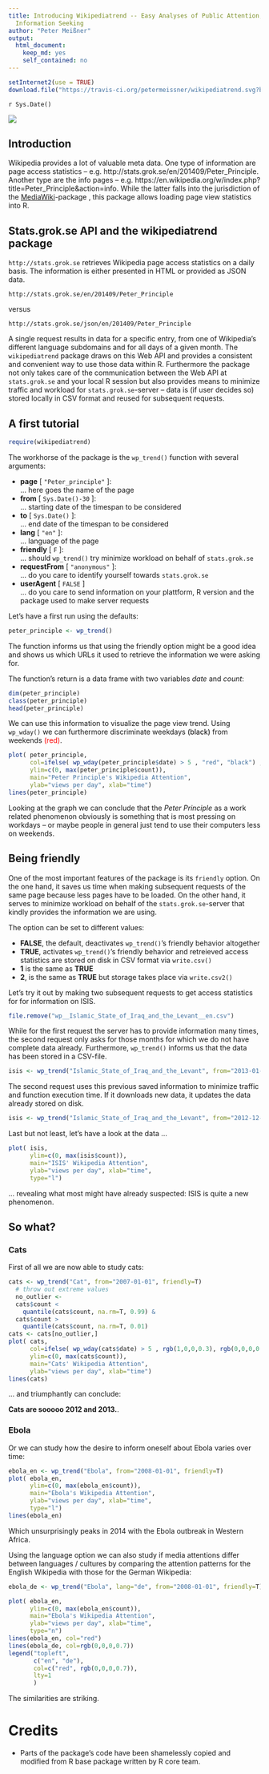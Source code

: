 ```yaml
---
title: Introducing Wikipediatrend -- Easy Analyses of Public Attention, Anxiety and
  Information Seeking
author: "Peter Meißner"
output:
  html_document:
    keep_md: yes
    self_contained: no
---
```


```r
setInternet2(use = TRUE)
download.file("https://travis-ci.org/petermeissner/wikipediatrend.svg?branch=master", "travischeck.svg")
```

`r Sys.Date()`

<img src="https://api.travis-ci.org/petermeissner/wikipediatrend.svg?branch=master"></img>

## Introduction

Wikipedia provides a lot of valuable meta data. 
One type of information are page access statistics -- e.g. http://stats.grok.se/en/201409/Peter_Principle. Another type are the info pages -- e.g. https://en.wikipedia.org/w/index.php?title=Peter_Principle&action=info. While the latter falls into the jurisdiction of the [MediaWiki](http://cran.r-project.org/web/packages/WikipediR/index.html)-package , this package allows loading page view statistics into R. 

## Stats.grok.se API and the wikipediatrend package

`http://stats.grok.se` retrieves Wikipedia page access statistics on a daily 
basis. The information is either presented in HTML or provided as JSON data.

```
http://stats.grok.se/en/201409/Peter_Principle
```
versus
```
http://stats.grok.se/json/en/201409/Peter_Principle
```

A single request results in data for a specific entry, from one of Wikipedia's different language subdomains and for all days of a given month. The `wikipediatrend` package draws on this Web API and provides a consistent and convenient way to use those data within R. Furthermore the package not only takes care of the communication between the Web API at `stats.grok.se` and your local R session but also provides means to minimize traffic and workload for `stats.grok.se`-server  -- data is (if user decides so) stored locally in CSV format and reused for subsequent requests. 



## A first tutorial

```r
require(wikipediatrend)
```

The workhorse of the package is the `wp_trend()` function with several arguments:

- **page**        [ `"Peter_principle"` ]: <br>
... here goes the name of the page
- **from**        [ `Sys.Date()-30` ]: <br>
... starting date of the timespan to be considered
- **to**          [ `Sys.Date()` ]: <br>
... end date of the timespan to be considered
- **lang**        [ `"en"` ]: <br>
... language of the page
- **friendly**    [ `F` ]: <br>
... should `wp_trend()` try minimize workload on behalf of `stats.grok.se`
- **requestFrom** [ `"anonymous"` ]: <br>
... do you care to identify yourself towards `stats.grok.se`
- **userAgent** [ `FALSE` ] <br>
... do you care to send information on your plattform, R version and the package used to make server requests


Let's have a first run using the defaults:
```r
peter_principle <- wp_trend()
```

The function informs us that using the friendly option might be a good idea and shows us which URLs it used to retrieve the information we were asking for. 

The function's return is a data frame with two variables *date* and *count*:

```r
dim(peter_principle)
class(peter_principle)
head(peter_principle)
```

We can use this information to visualize the page view trend. Using `wp_wday()` we can furthermore discriminate weekdays <span style="color:black">(black)</span> from weekends <span style="color:red">(red)</span>. 

```r
plot( peter_principle, 
      col=ifelse( wp_wday(peter_principle$date) > 5 , "red", "black") ,
      ylim=c(0, max(peter_principle$count)),
      main="Peter Principle's Wikipedia Attention",
      ylab="views per day", xlab="time")
lines(peter_principle)
```

Looking at the graph we can conclude that the *Peter Principle* as a work related phenomenon obviously is something that is most pressing on workdays -- or maybe people in general just tend to use their computers less on weekends.


## Being friendly

One of the most important features of the package is its `friendly` option. On the one hand, it saves us time when making subsequent requests of the same page because less pages have to be loaded. On the other hand, it serves to minimize workload on behalf of the `stats.grok.se`-server that kindly provides the information we are using. 

The option can be set to different values: 

- **FALSE**, the default, deactivates `wp_trend()`'s friendly behavior altogether
- **TRUE**, activates `wp_trend()`'s friendly behavior and retreieved access statistics are stored on disk in CSV format via `write.csv()`
- **1** is the same as **TRUE**
- **2**, is the same as **TRUE** but storage takes place via `write.csv2()`

Let's try it out by making two subsequent requests to get access statistics for for information on ISIS. 

```r
file.remove("wp__Islamic_State_of_Iraq_and_the_Levant__en.csv")
```

While for the first request the server has to provide information many times, the second request only asks for those months for which we do not have complete data already. Furthermore, `wp_trend()` informs us that the data has been stored in a CSV-file.



```r
isis <- wp_trend("Islamic_State_of_Iraq_and_the_Levant", from="2013-01-01", friendly=T)
```

The second request uses this previous saved information to minimize traffic and function execution time. If it downloads new data, it updates the data already stored on disk.


```r
isis <- wp_trend("Islamic_State_of_Iraq_and_the_Levant", from="2012-12-01", friendly=T)
```

Last but not least, let's have a look at the data ... 

```r
plot( isis, 
      ylim=c(0, max(isis$count)),
      main="ISIS' Wikipedia Attention",
      ylab="views per day", xlab="time",
      type="l")
```

... revealing what most might have already suspected: ISIS is quite a new phenomenon. 


## So what? 

### Cats

First of all we are now able to study cats:

```r
cats <- wp_trend("Cat", from="2007-01-01", friendly=T)
  # throw out extreme values
  no_outlier <- 
  cats$count < 
    quantile(cats$count, na.rm=T, 0.99) & 
  cats$count > 
    quantile(cats$count, na.rm=T, 0.01)  
cats <- cats[no_outlier,]
plot( cats, 
      col=ifelse( wp_wday(cats$date) > 5 , rgb(1,0,0,0.3), rgb(0,0,0,0.3)) ,
      ylim=c(0, max(cats$count)),
      main="Cats' Wikipedia Attention",
      ylab="views per day", xlab="time")
lines(cats)
```

... and triumphantly can conclude: 

**Cats are sooooo 2012 and 2013.**.

### Ebola

Or we can study how the desire to inform oneself about Ebola varies over time:

```r
ebola_en <- wp_trend("Ebola", from="2008-01-01", friendly=T)
plot( ebola_en, 
      ylim=c(0, max(ebola_en$count)),
      main="Ebola's Wikipedia Attention",
      ylab="views per day", xlab="time",
      type="l")
lines(ebola_en)
```

Which unsurprisingly peaks in 2014 with the Ebola outbreak in Western Africa. 

Using the language option we can also study if media attentions differ between languages / cultures by comparing the attention patterns for the English Wikipedia with those for the German Wikipedia:


```r
ebola_de <- wp_trend("Ebola", lang="de", from="2008-01-01", friendly=T)
```

```r
plot( ebola_en, 
      ylim=c(0, max(ebola_en$count)),
      main="Ebola's Wikipedia Attention",
      ylab="views per day", xlab="time",
      type="n")
lines(ebola_en, col="red")
lines(ebola_de, col=rgb(0,0,0,0.7))
legend("topleft", 
       c("en", "de"), 
       col=c("red", rgb(0,0,0,0.7)),
       lty=1
       )
```

The similarities are striking. 


# Credits

- Parts of the package's code have been shamelessly copied and modified from R base package written by R core team. 



<!-- http://www.tandfonline.com/doi/pdf/10.1080/10410236.2011.571759 -->



